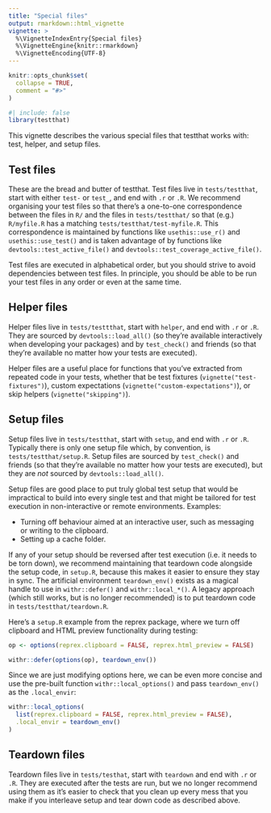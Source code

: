 ```yaml
---
title: "Special files"
output: rmarkdown::html_vignette
vignette: >
  %\VignetteIndexEntry{Special files}
  %\VignetteEngine{knitr::rmarkdown}
  %\VignetteEncoding{UTF-8}
---
```


```r
knitr::opts_chunk$set(
  collapse = TRUE,
  comment = "#>"
)
```

```r
#| include: false
library(testthat)
```

This vignette describes the various special files that testthat works with: test, helper, and setup files.

## Test files

These are the bread and butter of testthat.
Test files live in `tests/testthat`, start with either `test-` or `test_`, and end with `.r` or `.R`.
We recommend organising your test files so that there's a one-to-one correspondence between the files in `R/` and the files in `tests/testthat/` so that (e.g.) `R/myfile.R` has a matching `tests/testthat/test-myfile.R`.
This correspondence is maintained by functions like `usethis::use_r()` and `usethis::use_test()` and is taken advantage of by functions like `devtools::test_active_file()` and `devtools::test_coverage_active_file()`.

Test files are executed in alphabetical order, but you should strive to avoid dependencies between test files.
In principle, you should be able to be run your test files in any order or even at the same time.

## Helper files

Helper files live in `tests/testtthat`, start with `helper`, and end with `.r` or `.R`.
They are sourced by `devtools::load_all()` (so they're available interactively when developing your packages) and by `test_check()` and friends (so that they're available no matter how your tests are executed).

Helper files are a useful place for functions that you've extracted from repeated code in your tests, whether that be test fixtures (`vignette("test-fixtures")`), custom expectations (`vignette("custom-expectations")`), or skip helpers (`vignette("skipping")`).

## Setup files

Setup files live in `tests/testthat`, start with `setup`, and end with `.r` or `.R`.
Typically there is only one setup file which, by convention, is `tests/testthat/setup.R`.
Setup files are sourced by `test_check()` and friends (so that they're available no matter how your tests are executed), but they are *not* sourced by `devtools::load_all()`.

Setup files are good place to put truly global test setup that would be impractical to build into every single test and that might be tailored for test execution in non-interactive or remote environments.
Examples:

-   Turning off behaviour aimed at an interactive user, such as messaging or writing to the clipboard.
-   Setting up a cache folder.

If any of your setup should be reversed after test execution (i.e. it needs to be torn down), we recommend maintaining that teardown code alongside the setup code, in `setup.R`, because this makes it easier to ensure they stay in sync.
The artificial environment `teardown_env()` exists as a magical handle to use in `withr::defer()` and `withr::local_*()`.
A legacy approach (which still works, but is no longer recommended) is to put teardown code in `tests/testthat/teardown.R`.

Here's a `setup.R` example from the reprex package, where we turn off clipboard and HTML preview functionality during testing:

```r
op <- options(reprex.clipboard = FALSE, reprex.html_preview = FALSE)

withr::defer(options(op), teardown_env())
```

Since we are just modifying options here, we can be even more concise and use the pre-built function `withr::local_options()` and pass `teardown_env()` as the `.local_envir`:

```r
withr::local_options(
  list(reprex.clipboard = FALSE, reprex.html_preview = FALSE),
  .local_envir = teardown_env()
)
```

## Teardown files

Teardown files live in `tests/testhat`, start with `teardown` and end with `.r` or `.R`.
They are executed after the tests are run, but we no longer recommend using them as it's easier to check that you clean up every mess that you make if you interleave setup and tear down code as described above.
